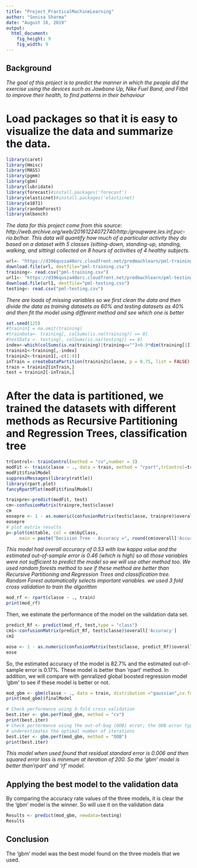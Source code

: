 ---
title: "Project_PracticalMachineLearning"
author: "Sonisa Sharma"
date: "August 16, 2019"
output:
  html_document:
    fig_height: 9
    fig_width: 9
---

## Background

*The goal of this project is to predict the manner in which the people did the exercise using the devices such as Jawbone Up, Nike Fuel Band, and Fitbit to improve their health, to find patterns in their behaviour*

# Load packages so that it is easy to visualize the data and summarize the data. 

```{r packages}
library(caret)
library(Hmisc)
library(MASS)
library(pgmm)
library(gbm)
library(lubridate)
library(forecast)#install.packages('forecast')
library(elasticnet)#install.packages('elasticnet)
library(e1071)
library(randomForest)
library(mlbench)
```

*The data for this project come from this source: http://web.archive.org/web/20161224072740/http:/groupware.les.inf.puc-rio.br/har. This data will quantify how much of a particular activity they do based on a dataset with 5 classes (sitting-down, standing-up, standing, walking, and sitting) collected on 8 hours of activities of 4 healthy subjects.*


```{r load}
url<- "https://d396qusza40orc.cloudfront.net/predmachlearn/pml-training.csv"
download.file(url, destfile="pml-training.csv")
training<- read.csv("pml-training.csv")
url1<- "https://d396qusza40orc.cloudfront.net/predmachlearn/pml-testing.csv"
download.file(url1, destfile="pml-testing.csv")
testing<- read.csv("pml-testing.csv")
```

*There are loads of missing variables so we first clean the data and then divide the data as training datasets as 60% and testing datasets as 40% and then fit the model using different method and see which one is better*


```{r cleaningpartition}
set.seed(125)
#trainin1 = na.omit(training)
#trainData<- training[, colSums(is.na(training)) == 0]
#testData <- testing[, colSums(is.na(testing)) == 0]
index<-which(colSums(is.na(training)|training=="")>0.9*dim(training[1]))
trainin1<-training[,-index]
trainin2<-trainin1[,-c(1:4)]
inTrain = createDataPartition(trainin2$classe, p = 0.75, list = FALSE)
train = trainin2[inTrain,]
test = trainin2[-inTrain,]
```

# After the data is partitioned, we trained the datasets with different methods as Recursive Partitioning and Regression Trees, classification tree

```{r training}
trControl<- trainControl(method = "cv",number = 3)
modFit <- train(classe ~ ., data = train, method = "rpart",trControl=trControl)
modFit$finalModel
suppressMessages(library(rattle))
library(rpart.plot)
fancyRpartPlot(modFit$finalModel)
```

```{r rpart}
trainpre<-predict(modFit, test)
cm<-confusionMatrix(trainpre,test$classe)
cm
eosepre <- 1 - as.numeric(confusionMatrix(test$classe, trainpre)$overall[1])
eosepre
# plot matrix results
p<-plot(cm$table, col = cm$byClass, 
     main = paste("Decision Tree - Accuracy =", round(cm$overall['Accuracy'], 4)))
```

*This model had overall accuracy of 0.53 with low kappa value and the estimated out-of-sample error is 0.46 (which is high) so all those variables were not sufficient to predict the model so we will use other method too. We used random forests method to see if these method are better than Recursive Partitioning and Regression Trees and classification tree. Random Forest automatically selects important variables. we used 3 fold cross validation to train the algorithm*

```{r, cache = T}
mod_rf <- rpart(classe ~ ., train)
print(mod_rf)
```


Then, we estimate the performance of the model on the validation data set.  
```{r, cache = T}
predict_Rf <- predict(mod_rf, test,type = "class")
cm1<-confusionMatrix(predict_Rf, test$classe)$overall['Accuracy']
cm1
```


```{r, cache = T}
eose <- 1 - as.numeric(confusionMatrix(test$classe, predict_Rf)$overall[1])
eose
```
So, the estimated accuracy of the model is 82.7% and the estimated out-of-sample error is 0.17%. These model is better than 'rpart' method. In addition, we will compare with genralized global boosted regression model 'gbm' to see if these model is better or not.


```{r methods}
mod_gbm <- gbm(classe ~ ., data = train, distribution ="gaussian",cv.folds = 5, n.trees = 200,verbose = FALSE)
print(mod_gbm)$finalModel
```

```{r performance}
# Check performance using 5-fold cross-validation
best.iter <- gbm.perf(mod_gbm, method = "cv")
print(best.iter)
# Check performance using the out-of-bag (OOB) error; the OOB error typically
# underestimates the optimal number of iterations
best.iter <- gbm.perf(mod_gbm, method = "OOB")
print(best.iter)
```

*This model when used found that residual standard error is 0.006 and then squared error loss is minimum at iteration of 200. So the 'gbm' model is better than'rpart' and 'rf' model*.

## Applying the best model to the validation data
By comparing the accuracy rate values of the three models, it is clear the the 'gbm' model is the winner. So will use it on the validation data


```{r result}
Results <- predict(mod_gbm, newdata=testing)
Results
```

## Conclusion

The 'gbm' model was the best model found on the three models that we used.

